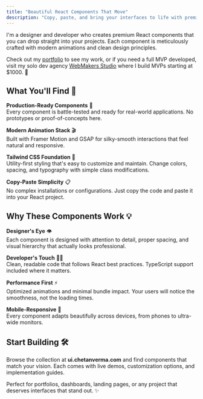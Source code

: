 ```yaml
---
title: "Beautiful React Components That Move"
description: "Copy, paste, and bring your interfaces to life with premium React components"
---
```


I'm a designer and developer who creates premium React components that you can drop straight into your projects. Each component is meticulously crafted with modern animations and clean design principles.

Check out my [portfolio](https://www.chetanverma.com/) to see my work, or if you need a full MVP developed, visit my solo dev agency [WebMakers Studio](https://www.webmakers.studio/) where I build MVPs starting at $1000. 💼

## What You'll Find 🎯

**Production-Ready Components** 🔧  
Every component is battle-tested and ready for real-world applications. No prototypes or proof-of-concepts here.

**Modern Animation Stack** 🎬  
Built with Framer Motion and GSAP for silky-smooth interactions that feel natural and responsive.

**Tailwind CSS Foundation** 🎨  
Utility-first styling that's easy to customize and maintain. Change colors, spacing, and typography with simple class modifications.

**Copy-Paste Simplicity** 📋  
No complex installations or configurations. Just copy the code and paste it into your React project.

## Why These Components Work 💡

**Designer's Eye** 👁️  
Each component is designed with attention to detail, proper spacing, and visual hierarchy that actually looks professional.

**Developer's Touch** 👨‍💻  
Clean, readable code that follows React best practices. TypeScript support included where it matters.

**Performance First** ⚡  
Optimized animations and minimal bundle impact. Your users will notice the smoothness, not the loading times.

**Mobile-Responsive** 📱  
Every component adapts beautifully across devices, from phones to ultra-wide monitors.

## Start Building 🛠️

Browse the collection at **ui.chetanverma.com** and find components that match your vision. Each comes with live demos, customization options, and implementation guides.

Perfect for portfolios, dashboards, landing pages, or any project that deserves interfaces that stand out. ✨
